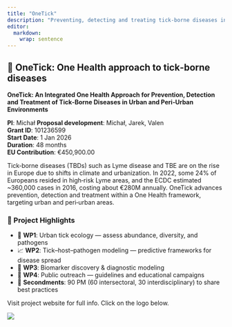 ```yaml
---
title: "OneTick"
description: "Preventing, detecting and treating tick-borne diseases in urban environments."
editor: 
  markdown: 
    wrap: sentence
---
```


## 🧬 OneTick: One Health approach to tick‑borne diseases

**OneTick: An Integrated One Health Approach for Prevention, Detection and Treatment of Tick‑Borne Diseases in Urban and Peri‑Urban Environments**

**PI**: Michał
**Proposal development**: Michał, Jarek, Valen  
**Grant ID**: 101236599  
**Start Date**: 1 Jan 2026  
**Duration**: 48 months  
**EU Contribution**: €450,900.00  

Tick‑borne diseases (TBDs) such as Lyme disease and TBE are on the rise in Europe due to shifts in climate and urbanization. In 2022, some 24% of Europeans resided in high‑risk Lyme areas, and the ECDC estimated ~360,000 cases in 2016, costing about €280M annually. OneTick advances prevention, detection and treatment within a One Health framework, targeting urban and peri‑urban areas.

### 📌 Project Highlights

- 🔬 **WP1**: Urban tick ecology — assess abundance, diversity, and pathogens  
- 📈 **WP2**: Tick–host–pathogen modeling — predictive frameworks for disease spread  
- 🧪 **WP3**: Biomarker discovery & diagnostic modeling  
- 📣 **WP4**: Public outreach — guidelines and educational campaigns  
- 👥 **Secondments**: 90 PM (60 intersectoral, 30 interdisciplinary) to share best practices  

Visit project website for full info. Click on the logo below.

[![](../fig/logo/OneTick_logo.png)](https://onetick.eu/)
